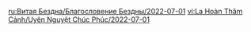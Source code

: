 {{Blessing of the Abyssal Moon
|name       = Steelsunder
|phase      = Waxing
|image      = Spiral Abyss Blessing 44.png
|details    =
<li>After the active character uses an Elemental Skill, that character's next Normal Attack that hits an opponent will {{Color|bp|unleash a shockwave}} at that opponent's position, dealing DMG. This effect can occur once every 1.2s.</li>
|time_start = 2022-07-01 04:00:00
|time_end   = 2022-07-16 03:59:59
}}
<noinclude>
<!-- interwikis -->
[[ru:Витая Бездна/Благословение Бездны/2022-07-01]]
[[vi:La Hoàn Thâm Cảnh/Uyên Nguyệt Chúc Phúc/2022-07-01]]
</noinclude>